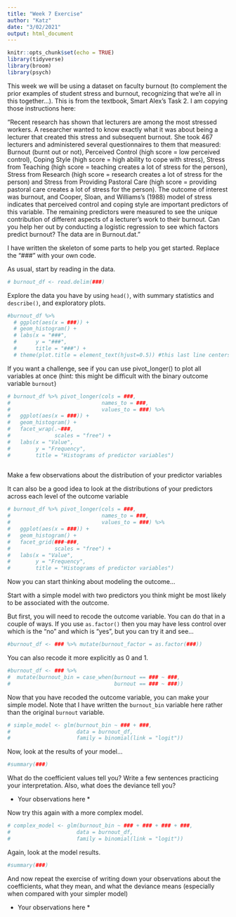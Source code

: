 ```yaml
---
title: "Week 7 Exercise"
author: "Katz"
date: "3/02/2021"
output: html_document
---
```



```r
knitr::opts_chunk$set(echo = TRUE)
library(tidyverse)
library(broom)
library(psych)

```

This week we will be using a dataset on faculty burnout (to complement the prior examples of student stress and burnout, recognizing that we're all in this together...). This is from the textbook, Smart Alex's Task 2. I am copying those instructions here:

"Recent research has shown that lecturers are among the most stressed workers.
A researcher wanted to know exactly what it was about being a lecturer that
created this stress and subsequent burnout. She took 467 lecturers and administered several questionnaires to them that measured: Burnout (burnt out or not), Perceived Control (high score = low perceived control), Coping Style (high score = high ability to cope with stress), Stress from Teaching (high score = teaching creates a lot of stress for the person), Stress from Research (high score = research creates a lot of stress for the person) and Stress from Providing Pastoral Care (high score = providing pastoral care creates a lot of stress for the person). The outcome of interest was burnout, and Cooper, Sloan, and Williams’s (1988) model of stress indicates that perceived control and coping style are important predictors of this variable. The remaining predictors were measured to see the unique contribution of different aspects of a lecturer’s work to their burnout. Can you help her out by conducting a logistic regression to see which factors predict burnout? The data are in Burnout.dat."


I have written the skeleton of some parts to help you get started. Replace the "###" with your own code.


As usual, start by reading in the data.
```r

# burnout_df <- read.delim(###)

```


Explore the data you have by using `head()`, with summary statistics and `describe()`, and exploratory plots.

```r

#burnout_df %>% 
  # ggplot(aes(x = ###)) +
  # geom_histogram() +
  # labs(x = "###",
  #      y = "###",
  #      title = "###") +
  # theme(plot.title = element_text(hjust=0.5)) #this last line centers your title

```

If you want a challenge, see if you can use pivot_longer() to plot all variables at once (hint: this might be difficult with the binary outcome variable `burnout`)

```r

# burnout_df %>% pivot_longer(cols = ###, 
#                             names_to = ###, 
#                             values_to = ###) %>% 
#   ggplot(aes(x = ###)) +
#   geom_histogram() +
#   facet_wrap(.~###, 
#              scales = "free") +
#   labs(x = "Value",
#        y = "Frequency",
#        title = "Histograms of predictor variables")
  

```

Make a few observations about the distribution of your predictor variables

It can also be a good idea to look at the distributions of your predictors across each level of the outcome variable

```r


# burnout_df %>% pivot_longer(cols = ###, 
#                             names_to = ###, 
#                             values_to = ###) %>% 
#   ggplot(aes(x = ###)) +
#   geom_histogram() +
#   facet_grid(###~###, 
#              scales = "free") +
#   labs(x = "Value",
#        y = "Frequency",
#        title = "Histograms of predictor variables")

```

Now you can start thinking about modeling the outcome...

Start with a simple model with two predictors you think might be most likely to be associated with the outcome.

But first, you will need to recode the outcome variable. You can do that in a couple of ways. If you use `as.factor()` then you may have less control over which is the "no" and which is "yes", but you can try it and see...

```r
#burnout_df <- ### %>% mutate(burnout_factor = as.factor(###))
```

You can also recode it more explicitly as 0 and 1.

```r
#burnout_df <- ### %>% 
#  mutate(burnout_bin = case_when(burnout == ### ~ ###,
#                                 burnout == ### ~ ###))
```

Now that you have recoded the outcome variable, you can make your simple model. Note that I have written the `burnout_bin` variable here rather than the original `burnout` variable.

```r

# simple_model <- glm(burnout_bin ~ ### + ###, 
#                     data = burnout_df,
#                     family = binomial(link = "logit"))

```

Now, look at the results of your model...

```r

#summary(###)

```


What do the coefficient values tell you? Write a few sentences practicing your interpretation. Also, what does the deviance tell you?

* Your observations here *




Now try this again with a more complex model.

```r

# complex_model <- glm(burnout_bin ~ ### + ### + ### + ###, 
#                     data = burnout_df,
#                     family = binomial(link = "logit"))

```


Again, look at the model results.

```r

#summary(###)
```


And now repeat the exercise of writing down your observations about the coefficients, what they mean, and what the deviance means (especially when compared with your simpler model)


* Your observations here *



